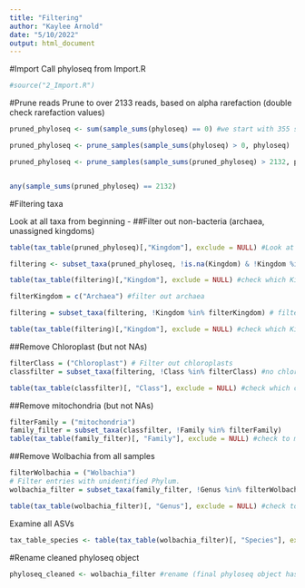 ```yaml
---
title: "Filtering"
author: "Kaylee Arnold"
date: "5/10/2022"
output: html_document
---
```



#Import
Call phyloseq from Import.R
```r

#source("2_Import.R")
```

#Prune reads
Prune to over 2133 reads, based on alpha rarefaction (double check rarefaction values)
```r
pruned_phyloseq <- sum(sample_sums(phyloseq) == 0) #we start with 355 samples (all guts)

pruned_phyloseq <- prune_samples(sample_sums(phyloseq) > 0, phyloseq)

pruned_phyloseq <- prune_samples(sample_sums(pruned_phyloseq) > 2132, pruned_phyloseq) #335 samples


any(sample_sums(pruned_phyloseq) == 2132)
```

#Filtering taxa

Look at all taxa from beginning -
##Filter out non-bacteria (archaea, unassigned kingdoms)
```r

table(tax_table(pruned_phyloseq)[,"Kingdom"], exclude = NULL) #Look at all Kingdoms from beginning

filtering <- subset_taxa(pruned_phyloseq, !is.na(Kingdom) & !Kingdom %in% c("", "Unassigned")) #filter out Unassigned Kingdoms

table(tax_table(filtering)[,"Kingdom"], exclude = NULL) #check which Kingdoms are left after filtering

filterKingdom = c("Archaea") #filter out archaea

filtering = subset_taxa(filtering, !Kingdom %in% filterKingdom) # filter out Archaea

table(tax_table(filtering)[,"Kingdom"], exclude = NULL) #check which Kingdoms are left after filtering -- should only have bacteria left

```


##Remove Chloroplast (but not NAs)
```r
filterClass = ("Chloroplast") # Filter out chloroplasts
classfilter = subset_taxa(filtering, !Class %in% filterClass) #no chloroplasts, NAs included

table(tax_table(classfilter)[, "Class"], exclude = NULL) #check which classes are left after filter (NAs included)
```

##Remove mitochondria (but not NAs)
```r

filterFamily = ("mitochondria")
family_filter = subset_taxa(classfilter, !Family %in% filterFamily)
table(tax_table(family_filter)[, "Family"], exclude = NULL) #check to make sure mitochondria were removed

```



##Remove Wolbachia from all samples
```r
filterWolbachia = ("Wolbachia")
# Filter entries with unidentified Phylum.
wolbachia_filter = subset_taxa(family_filter, !Genus %in% filterWolbachia)

table(tax_table(wolbachia_filter)[, "Genus"], exclude = NULL) #check to make sure Wolbachia is removed

```

Examine all ASVs
```r
tax_table_species <- table(tax_table(wolbachia_filter)[, "Species"], exclude = NULL)
```


#Rename cleaned phyloseq object
```r
phyloseq_cleaned <- wolbachia_filter #rename (final phyloseq object has NAs in phyla and lower taxa levels, but no Chloroplasts, mitochondria, or wolbachia)

```

